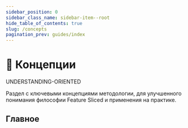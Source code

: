 ```yaml
---
sidebar_position: 0
sidebar_class_name: sidebar-item--root
hide_table_of_contents: true
slug: /concepts
pagination_prev: guides/index
---
```


# 🧩 Концепции

<span class="badge badge--warning margin-bottom--md">UNDERSTANDING-ORIENTED</span>

<p class="summary">
Раздел с ключевыми концепциями методологии, для улучшенного понимания философии Feature Sliced и применения на практике.
</p>

## Главное


<Row 
    title="Разбиение приложения" 
    description="Использование слоисто-слайсовой структуры при декомпозиции логики"
    to="/docs/concepts/decomposition"
    Icon={BlockOutlined}
/>
<Row 
    title="Public API" 
    description="Практики по проектированию устойчивых и удобных для интеграции модулей"
    to="/docs/concepts/public-api"
    Icon={ApiOutlined}
/>
<Row 
    title="Кросс-коммуникация" 
    description="Правила масштабируемого и эффективного взаимодействия модулей"
    to="/docs/concepts/cross-communication"
    Icon={ApartmentOutlined}
/>
<Row 
    title="Decouple entities" 
    description="Декомпозиция логики с выделением бизнес-сущностей"
    to="/docs/concepts/decouple-entities"
    Icon={PartitionOutlined}
/>
<Row 
    title="Десегментация" 
    description="Проблема излишней раздробленности логики"
    to="/docs/guides/issues/desegmented"
    Icon={NodeIndexOutlined}
/>
